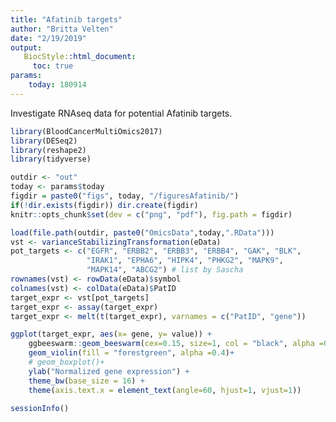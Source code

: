 ```yaml
---
title: "Afatinib targets"
author: "Britta Velten"
date: "2/19/2019"
output:
   BiocStyle::html_document:
     toc: true
params: 
    today: 180914
---
```


Investigate RNAseq data for potential Afatinib targets.
```r
library(BloodCancerMultiOmics2017)
library(DESeq2)
library(reshape2)
library(tidyverse)
```

```r
outdir <- "out"
today <- params$today
figdir = paste0("figs", today, "/figuresAfatinib/")
if(!dir.exists(figdir)) dir.create(figdir)
knitr::opts_chunk$set(dev = c("png", "pdf"), fig.path = figdir)
```


```r
load(file.path(outdir, paste0("OmicsData",today,".RData")))
vst <- varianceStabilizingTransformation(eData)
pot_targets <- c("EGFR", "ERBB2", "ERBB3", "ERBB4", "GAK", "BLK",
                 "IRAK1", "EPHA6", "HIPK4", "PHKG2", "MAPK9",
                 "MAPK14", "ABCG2") # list by Sascha
rownames(vst) <- rowData(eData)$symbol
colnames(vst) <- colData(eData)$PatID
target_expr <- vst[pot_targets]
target_expr <- assay(target_expr) 
target_expr <- melt(t(target_expr), varnames = c("PatID", "gene"))
```

```r
ggplot(target_expr, aes(x= gene, y= value)) +
    ggbeeswarm::geom_beeswarm(cex=0.15, size=1, col = "black", alpha =0.7)  +
    geom_violin(fill = "forestgreen", alpha =0.4)+
    # geom_boxplot()+
    ylab("Normalized gene expression") +
    theme_bw(base_size = 16) +
    theme(axis.text.x = element_text(angle=60, hjust=1, vjust=1))
```

```r
sessionInfo()
```

